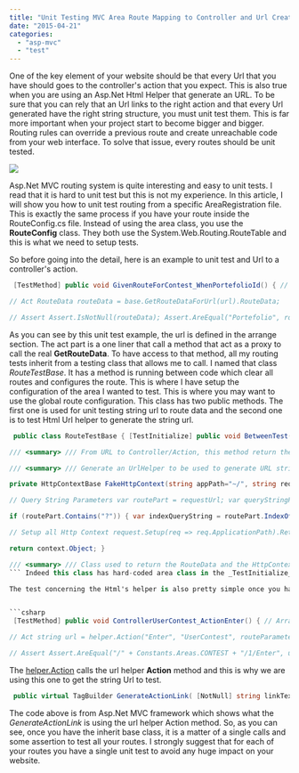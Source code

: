 ```yaml
---
title: "Unit Testing MVC Area Route Mapping to Controller and Url Creation"
date: "2015-04-21"
categories: 
  - "asp-mvc"
  - "test"
---
```


One of the key element of your website should be that every Url that you have should goes to the controller's action that you expect. This is also true when you are using an Asp.Net Html Helper that generate an URL. To be sure that you can rely that an Url links to the right action and that every Url generated have the right string structure, you must unit test them. This is far more important when your project start to become bigger and bigger. Routing rules can override a previous route and create unreachable code from your web interface. To solve that issue, every routes should be unit tested.

![](images/UnitTestControllerRouting-400x262.png)

Asp.Net MVC routing system is quite interesting and easy to unit tests. I read that it is hard to unit test but this is not my experience. In this article, I will show you how to unit test routing from a specific AreaRegistration file. This is exactly the same process if you have your route inside the RouteConfig.cs file. Instead of using the area class, you use the **RouteConfig** class. They both use the System.Web.Routing.RouteTable and this is what we need to setup tests.

So before going into the detail, here is an example to unit test and Url to a controller's action.


```csharp
 [TestMethod] public void GivenRouteForContest_WhenPortefolioId() { // Arrange string url = Constants.Areas.CONTEST + "/1/Portefolio/2";

// Act RouteData routeData = base.GetRouteDataForUrl(url).RouteData;

// Assert Assert.IsNotNull(routeData); Assert.AreEqual("Portefolio", routeData.Values[Constants.RoutePortionName.CONTROLLER]); Assert.AreEqual("IndexById", routeData.Values[Constants.RoutePortionName.ACTION]); Assert.AreEqual("1", routeData.Values[Constants.RoutePortionName.ACTIVE_CURRENT_CONTEST_ID]); Assert.AreEqual("2", routeData.Values[Constants.RoutePortionName.ACTIVE_CURRENT_PORTEFEOLIO_ID]); } 
```

As you can see by this unit test example, the url is defined in the arrange section. The act part is a one liner that call a method that act as a proxy to call the real **GetRouteData**. To have access to that method, all my routing tests inherit from a testing class that allows me to call. I named that class _RouteTestBase_. It has a method is running between code which clear all routes and configures the route. This is where I have setup the configuration of the area I wanted to test. This is where you may want to use the global route configuration. This class has two public methods. The first one is used for unit testing string url to route data and the second one is to test Html Url helper to generate the string url.


```csharp
 public class RouteTestBase { [TestInitialize] public void BetweenTest() { RouteTable.Routes.Clear(); var areaRegistration = new ContestAreaRegistration(); var areaRegistrationContext = new AreaRegistrationContext(areaRegistration.AreaName, RouteTable.Routes); areaRegistration.RegisterArea(areaRegistrationContext); }

/// <summary> /// From URL to Controller/Action, this method return the route and http context after passing the URL /// into the RouteTable. /// </summary> /// <param name="url"></param> /// <returns></returns> protected RouteAndContext GetRouteDataForUrl(string url) { var context = FakeHttpContext(requestUrl: "~/" + url); RouteData routeData = RouteTable.Routes.GetRouteData(context); return new RouteAndContext(context, routeData); }

/// <summary> /// Generate an UrlHelper to be used to generate URL string. /// </summary> /// <param name="appPath">Define the application path. By default, if all routing start from the domain than this should not be set.</param> /// <returns>Html</returns> protected UrlHelper GetUrlHelper(string appPath = "~/") { HttpContextBase httpContext = FakeHttpContext(appPath:"/",requestUrl: appPath); var routeData = RouteTable.Routes.GetRouteData(httpContext) ?? new RouteData(); RequestContext requestContext = new RequestContext(httpContext, routeData); UrlHelper helper = new UrlHelper(requestContext, RouteTable.Routes); return helper; }

private HttpContextBase FakeHttpContext(string appPath="~/", string requestUrl = "/") { // Mocks var context = new Mock<HttpContextBase>(); var request = new Mock<HttpRequestBase>(); var response = new Mock<HttpResponseBase>(); var session = new Mock<HttpSessionStateBase>(); var server = new Mock<HttpServerUtilityBase>(); var user = new Mock<IPrincipal>(); var identity = new Mock<IIdentity>();

// Query String Parameters var routePart = requestUrl; var queryStringPart = requestUrl;

if (routePart.Contains("?")) { var indexQueryString = routePart.IndexOf("?", StringComparison.InvariantCulture); routePart = requestUrl.Substring(0, indexQueryString); queryStringPart = requestUrl.Substring(indexQueryString + 1, requestUrl.Length - indexQueryString-1); NameValueCollection parameters = new NameValueCollection(); var parametersList = queryStringPart.Split('&'); foreach (var paramter in parametersList) { var keyAndvalue = paramter.Split('='); parameters.Add(keyAndvalue[0], keyAndvalue[1]); } request.Setup(req => req.Params).Returns(parameters); }

// Setup all Http Context request.Setup(req => req.ApplicationPath).Returns(appPath); request.Setup(req => req.AppRelativeCurrentExecutionFilePath).Returns(routePart); request.Setup(req => req.PathInfo).Returns(string.Empty); request.Setup(req => req.ServerVariables).Returns(new NameValueCollection()); response.Setup(res => res.ApplyAppPathModifier(It.IsAny<string>())).Returns((string virtualPath) => virtualPath); user.Setup(usr => usr.Identity).Returns(identity.Object); identity.Setup(ident => ident.IsAuthenticated).Returns(true); context.Setup(ctx => ctx.Request).Returns(request.Object); context.Setup(ctx => ctx.Response).Returns(response.Object); context.Setup(ctx => ctx.Session).Returns(session.Object); context.Setup(ctx => ctx.Server).Returns(server.Object); context.Setup(ctx => ctx.User).Returns(user.Object);

return context.Object; }

/// <summary> /// Class used to return the RouteData and the HttpContextBase /// </summary> public class RouteAndContext { public RouteAndContext(HttpContextBase httpContextBase, RouteData routeData) { this.HttpContext = httpContextBase; this.RouteData = routeData; } public HttpContextBase HttpContext { get; private set; } public RouteData RouteData { get; private set; } } } 
``` Indeed this class has hard-coded area class in the _TestInitialize_ method. But, my project contains only few areas and I want to keep everything simple. I will all every area one by one in this method. However, you could make it generic very easily by passing to the constructor of that method a list of **AreaRegistrationContext**.

The test concerning the Html's helper is also pretty simple once you have this class to inherit from. In you arrange you get the UrlHelper. You could set this initialization inside the method that run between each test, but this one allow to pass the application path. This parameter allows to not use the domain only has the base application path. The acting section of this unit test is the same as what is using when you are using the Html helper to generate an Url.


```csharp
 [TestMethod] public void ControllerUserContest_ActionEnter() { // Arrange UrlHelper helper = base.GetUrlHelper(); var routeParameters = new RouteValueDictionary(new Dictionary<string, object>()) { {Constants.AREA, Constants.Areas.CONTEST}, {Constants.RoutePortionName.ACTIVE_CURRENT_CONTEST_ID,1} };

// Act string url = helper.Action("Enter", "UserContest", routeParameters);

// Assert Assert.AreEqual("/" + Constants.Areas.CONTEST + "/1/Enter", url); } 
```

The [helper.Action](https://github.com/aspnet/Mvc/blob/9d5364cf9b5e1bd4961946ec26379500a4f7720f/src/Microsoft.AspNet.Mvc.Core/Rendering/Html/DefaultHtmlGenerator.cs#L69) calls the url helper **Action** method and this is why we are using this one to get the string Url to test.


```csharp
 public virtual TagBuilder GenerateActionLink( [NotNull] string linkText, string actionName, string controllerName, string protocol, string hostname, string fragment, object routeValues, object htmlAttributes) { var url =_urlHelper.Action(actionName, controllerName, routeValues, protocol, hostname, fragment); return GenerateLink(linkText, url, htmlAttributes); } 
```

The code above is from Asp.Net MVC framework which shows what the _GenerateActionLink_ is using the url helper Action method. So, as you can see, once you have the inherit base class, it is a matter of a single calls and some assertion to test all your routes. I strongly suggest that for each of your routes you have a single unit test to avoid any huge impact on your website.
